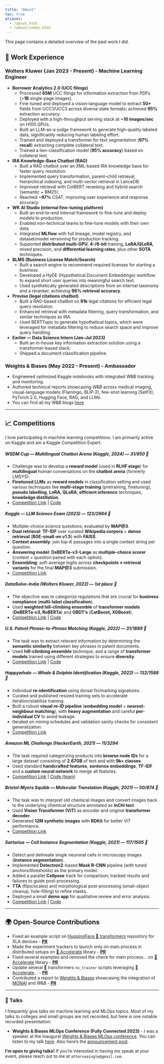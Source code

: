 ```yaml
---
title: "About"
toc: true
aliases:
  - /about.html
  - /about/index.html
---
```


This page contains a detailed overview of the past work I did.

## 💼 Work Experience

### Wolters Kluwer (Jan 2023 - Present) - Machine Learning Engineer

-   **Borrower Analytics 2.0 (UCC filings)**
    -   Processed **65M** UCC filings for information extraction from PDFs (\>**1B** single-page images).
    -   Fine-tuned and deployed a vision-language model to extract **50+** fields from UCC1/UCC3 across diverse state formats; achieved **95%** extraction accuracy.
    -   Deployed with a high-throughput serving stack at **\~10 images/sec** on H100 GPUs.
    -   Built an LLM-as-a-judge framework to generate high-quality labeled data, significantly reducing human labeling effort.
    -   Trained and deployed a transformer for text segmentation (**97% recall**) extracting complete collateral text.
    -   Trained a lien-classification model (**95% accuracy**) based on collateral text.
-   **IRA Knowledge-Base Chatbot (RAG)**
    -   Built a RAG chatbot over an XML-based IRA knowledge base for faster query resolution.
    -   Implemented query transformation, parent–child retrieval, hierarchical indexing, and multi-vector retrieval in LanceDB.
    -   Improved retrieval with ColBERT reranking and hybrid search (semantic + BM25).
    -   Reached **\~97%** CSAT, improving user experience and response accuracy.
-   **WK AI Studio (internal fine-tuning platform)**
    -   Built an end-to-end internal framework to fine-tune and deploy models to production.
    -   Enabled non-technical teams to fine-tune models with their own data.
    -   Integrated **MLflow** with full lineage, model registry, and dataset/model versioning for production tracking.
    -   Supported **distributed multi-GPU**, **4-/8-bit** training, **LoRA/QLoRA**, mixed precision, and **differential learning rates**, plus other **SOTA** techniques.
-   **BLMS (Business License Match/Search)**
    -   Built a search engine to recommend required licenses for starting a business.
    -   Developed a HyDE (Hypothetical Document Embeddings) workflow to expand short user queries into meaningful search text.
    -   Used synthetically generated descriptions from an internal taxonomy and a reranker, achieving **96% retrieval accuracy**.
-   **Proviso (legal citations chatbot)**
    -   Built a RAG-based chatbot on **91k** legal citations for efficient legal query resolution.
    -   Enhanced retrieval with metadata filtering, query transformation, and similar techniques as IRA.
    -   Used BERTTopic to generate hypothetical topics, which were leveraged for metadata filtering to reduce search space and improve query handling.
-   **Earlier — Data Science Intern (Jan–Jul 2023)**
    -   Built an in-house key information extraction solution using a transformer-based stack.
    -   Shipped a document classification pipeline.

### Weights & Biases (May 2022 - Present) - Ambassador

-   Engineered optimized Kaggle notebooks with integrated W&B tracking and monitoring.
-   Authored technical reports showcasing W&B across medical imaging, visual-language models (Flamingo, BLIP-2), few-shot learning (SetFit), PyTorch 2.0, Hugging Face, RAG, and LLMs.
-   You can find all my W&B blogs [here]()

------------------------------------------------------------------------

## 📈 Competitions

I love participating in machine learning competitions. I am primarily active on Kaggle and am a Kaggle Competition Expert.

##### **WSDM Cup — Multilingual Chatbot Arena (Kaggle, 2024)** — **31/950 🥈**
- Challenge was to develop a **reward model** (used in **RLHF stage**) for **multilingual** human conversations on the **chatbot arena** (formerly LMSYS).
- **Finetuned LLMs** as **reward models** in classification setting and used various techniques like **multi-stage training** (pretraining, finetuning), **pseudo labelling**, **LoRA, QLoRA**, **efficient inference** techniques, **knowledge distillation**.
- [Competition Link](https://www.kaggle.com/competitions/wsdm-cup-multilingual-chatbot-arena) | [Code](https://github.com/Gladiator07/WSDM-Cup-2025-Kaggle)


##### **Kaggle — LLM Science Exam (2023)** — **123/2664 🥈**
- Multiple-choice science questions; evaluated by **MAP@3**.
- **Dual retrieval**: **TF-IDF** over curated **Wikipedia corpora** + **dense retrieval** (**BGE-small-en v1.5**) with **FAISS**.
- **Context assembly**: join top-K passages into a single context string per question.
- **Answering model**: **DeBERTa-v3-Large** as **multiple-choice scorer** (context + question paired with each option).
- **Ensembling**: soft-average logits across **checkpoints × retrieval variants** for the final **MAP@3** submission.
- [Competition Link](https://www.kaggle.com/competitions/kaggle-llm-science-exam)


##### **DataSolve-India (Wolters Kluwer, 2022)** — **1st place 🥇**
- The objective was to categorize regulations that are crucial for **business compliance** (**multi-label classification**).
- Used **weighted hill-climbing ensemble** of **transformer models** (**DeBERTa-v3, RoBERTa**) and **GBDT's** (**CatBoost, XGBoost**).
- [Competition Link](https://www.kaggle.com/competitions/datasolve-india) | [Code](https://github.com/Gladiator07/DataSolve-WK-2022)


##### **U.S. Patent Phrase-to-Phrase Matching (Kaggle, 2022)** — **31/1889 🥈**
- The task was to extract relevant information by determining the **semantic similarity** between key phrases in patent documents.
- Used **hill-climbing ensemble** technique, and a range of **transformer models** trained using different strategies to ensure **diversity**.
- [Competition Link](https://www.kaggle.com/competitions/us-patent-phrase-to-phrase-matching) | [Code](https://github.com/Gladiator07/U.S.-Patent-Phrase-to-Phrase-Matching-Kaggle)


##### **Happywhale — Whale & Dolphin Identification (Kaggle, 2022)** — **132/1588 🥉**
- Individual **re-identification** using dorsal fin/marking signatures.
- Curated and published resized training sets to accelerate iteration/stabilize training.
- Built a robust **visual re-ID pipeline** (**embedding model** + **nearest-neighbour matching**), with **heavy augmentation** and careful **per-individual CV** to avoid leakage.
- Iterated on mining schedules and validation sanity checks for consistent generalization.
- [Competition Link](https://www.kaggle.com/competitions/happy-whale-and-dolphin)


##### **Amazon ML Challenge (HackerEarth, 2021)** — **11/3294**
- The task required categorizing products into **browse node IDs** for a large dataset consisting of **2.67GB** of text and with **9k+ classes**.
- Used standard **handcrafted features**, **sentence embeddings**, **TF-IDF** and a **custom neural network** to merge all features.
- [Competition Link](https://www.hackerearth.com/challenges/competitive/amazon-ml-challenge/) | [Code (team)](https://github.com/atif-hassan/Competition-code/tree/master/Hackerearth/Amazon%20ML%20Challenge)


##### **Bristol-Myers Squibb — Molecular Translation (Kaggle, 2021)** — **50/874 🥈**
- The task was to interpret old chemical images and convert images back to the underlying chemical structure annotated as **InChI text**.
- Used **Vision Transformer (ViT)** as encoder and original **transformer decoder**.
- Generated **12M synthetic images** with **RDKit** for better ViT performance.
- [Competition Link](https://www.kaggle.com/competitions/bms-molecular-translation)


##### **Sartorius — Cell Instance Segmentation (Kaggle, 2021)** — **117/1505 🥉**
- Detect and delineate single neuronal cells in microscopy images (**instance segmentation**).
- Implemented **Detectron2**-based **Mask R-CNN** pipeline (with tuned anchors/thresholds) as the primary model.
- Added a parallel **Cellpose** track for comparison; tracked results and failures to guide post-processing.
- **TTA** (flips/scales) and morphological post-processing (small-object cleanup, hole-filling) to refine masks.
- Deployed a small **demo app** for qualitative review and error analysis.
- [Competition Link](https://www.kaggle.com/competitions/sartorius-cell-instance-segmentation) | [Code](https://github.com/Gladiator07/Sartorius-Neuronal-Cell-Segmentation-Kaggle)

---

## 🌍 Open-Source Contributions

* Fixed an example script on [HuggingFace 🤗 transformers](https://github.com/huggingface/transformers) repository for XLA devices - **[PR](https://github.com/huggingface/transformers/pull/18676)**
* Made the experiment trackers to launch only on main process in distributed setups on [🤗 Accelerate](https://github.com/huggingface/accelerate) library - **[PR](https://github.com/huggingface/accelerate/pull/642)**
* Fixed several examples and removed the check for main process... on [🤗 Accelerate](https://github.com/huggingface/accelerate) library - **[PR](https://github.com/huggingface/accelerate/pull/643)**
* Update several 🤗 transformers `no_trainer` scripts leveraging 🤗 [Accelerate](https://github.com/huggingface/accelerate)... - **[PR](https://github.com/huggingface/transformers/pull/18706)**
* Contributed a report to [Weights & Biases](https://wandb.ai/site) showcasing the integration of [MONAI](https://github.com/Project-MONAI/MONAI) and W&B - **[PR](https://github.com/wandb/examples/pull/304)**

---

### 🎤 Talks

I frequently give talks on machine learning and MLOps topics. Most of my talks to colleges and small groups are not recorded, but here is one notable recorded presentation:

- **Weights & Biases MLOps Conference (Fully Connected 2023)** - I was a speaker at the inaugural [Weights & Biases MLOps conference](https://www.fullyconnected.com/home). You can listen to my talk [here](https://youtu.be/o4gekl0DxbM?t=1033). Also here's the [announcement post](https://www.linkedin.com/posts/atharva-ingle-564430187_ai-ml-mlops-activity-7041066317012975617-NiYf?utm_source=share&utm_medium=member_desktop).

**I'm open to giving talks!** If you're interested in having me speak at your event, please reach out to me at `atharvaaingle@gmail.com`.
